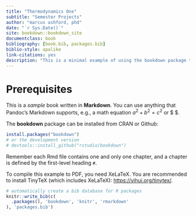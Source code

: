 ```yaml
--- 
title: "Thermodynamics One"
subtitle: "Semester Projects"
author: "marcus ashford, phd"
date: "`r Sys.Date()`"
site: bookdown::bookdown_site
documentclass: book
bibliography: [book.bib, packages.bib]
biblio-style: apalike
link-citations: yes
description: "This is a minimal example of using the bookdown package to write a book. The output format for this example is bookdown::gitbook."
---
```


# Prerequisites {-}

This is a _sample_ book written in **Markdown**. You can use anything that Pandoc's Markdown supports, e.g., a math equation $a^2 + b^2 = c^2$ or $ \ce{H2SO4} $.

The **bookdown** package can be installed from CRAN or Github:

```r
install.packages("bookdown")
# or the development version
# devtools::install_github("rstudio/bookdown")
```

Remember each Rmd file contains one and only one chapter, and a chapter is defined by the first-level heading `#`.

To compile this example to PDF, you need XeLaTeX. You are recommended to install TinyTeX (which includes XeLaTeX): <https://yihui.org/tinytex/>.

```r
# automatically create a bib database for R packages
knitr::write_bib(c(
  .packages(), 'bookdown', 'knitr', 'rmarkdown'
), 'packages.bib')
```
